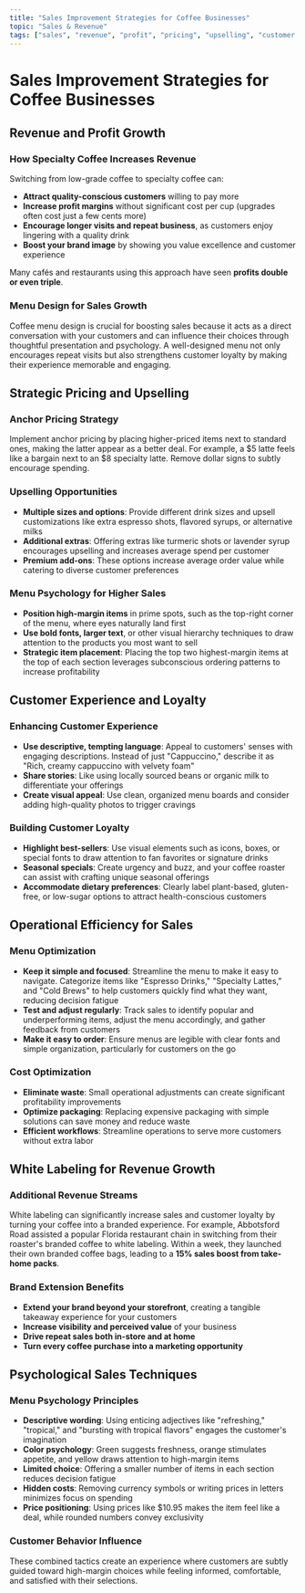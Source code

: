 ```yaml
---
title: "Sales Improvement Strategies for Coffee Businesses"
topic: "Sales & Revenue"
tags: ["sales", "revenue", "profit", "pricing", "upselling", "customer experience", "menu psychology", "profitability"]
---
```


# Sales Improvement Strategies for Coffee Businesses

## Revenue and Profit Growth

### How Specialty Coffee Increases Revenue
Switching from low-grade coffee to specialty coffee can:
- **Attract quality-conscious customers** willing to pay more
- **Increase profit margins** without significant cost per cup (upgrades often cost just a few cents more)
- **Encourage longer visits and repeat business**, as customers enjoy lingering with a quality drink
- **Boost your brand image** by showing you value excellence and customer experience

Many cafés and restaurants using this approach have seen **profits double or even triple**.

### Menu Design for Sales Growth
Coffee menu design is crucial for boosting sales because it acts as a direct conversation with your customers and can influence their choices through thoughtful presentation and psychology. A well-designed menu not only encourages repeat visits but also strengthens customer loyalty by making their experience memorable and engaging.

## Strategic Pricing and Upselling

### Anchor Pricing Strategy
Implement anchor pricing by placing higher-priced items next to standard ones, making the latter appear as a better deal. For example, a $5 latte feels like a bargain next to an $8 specialty latte. Remove dollar signs to subtly encourage spending.

### Upselling Opportunities
- **Multiple sizes and options**: Provide different drink sizes and upsell customizations like extra espresso shots, flavored syrups, or alternative milks
- **Additional extras**: Offering extras like turmeric shots or lavender syrup encourages upselling and increases average spend per customer
- **Premium add-ons**: These options increase average order value while catering to diverse customer preferences

### Menu Psychology for Higher Sales
- **Position high-margin items** in prime spots, such as the top-right corner of the menu, where eyes naturally land first
- **Use bold fonts, larger text**, or other visual hierarchy techniques to draw attention to the products you most want to sell
- **Strategic item placement**: Placing the top two highest-margin items at the top of each section leverages subconscious ordering patterns to increase profitability

## Customer Experience and Loyalty

### Enhancing Customer Experience
- **Use descriptive, tempting language**: Appeal to customers' senses with engaging descriptions. Instead of just "Cappuccino," describe it as "Rich, creamy cappuccino with velvety foam"
- **Share stories**: Like using locally sourced beans or organic milk to differentiate your offerings
- **Create visual appeal**: Use clean, organized menu boards and consider adding high-quality photos to trigger cravings

### Building Customer Loyalty
- **Highlight best-sellers**: Use visual elements such as icons, boxes, or special fonts to draw attention to fan favorites or signature drinks
- **Seasonal specials**: Create urgency and buzz, and your coffee roaster can assist with crafting unique seasonal offerings
- **Accommodate dietary preferences**: Clearly label plant-based, gluten-free, or low-sugar options to attract health-conscious customers

## Operational Efficiency for Sales

### Menu Optimization
- **Keep it simple and focused**: Streamline the menu to make it easy to navigate. Categorize items like "Espresso Drinks," "Specialty Lattes," and "Cold Brews" to help customers quickly find what they want, reducing decision fatigue
- **Test and adjust regularly**: Track sales to identify popular and underperforming items, adjust the menu accordingly, and gather feedback from customers
- **Make it easy to order**: Ensure menus are legible with clear fonts and simple organization, particularly for customers on the go

### Cost Optimization
- **Eliminate waste**: Small operational adjustments can create significant profitability improvements
- **Optimize packaging**: Replacing expensive packaging with simple solutions can save money and reduce waste
- **Efficient workflows**: Streamline operations to serve more customers without extra labor

## White Labeling for Revenue Growth

### Additional Revenue Streams
White labeling can significantly increase sales and customer loyalty by turning your coffee into a branded experience. For example, Abbotsford Road assisted a popular Florida restaurant chain in switching from their roaster's branded coffee to white labeling. Within a week, they launched their own branded coffee bags, leading to a **15% sales boost from take-home packs**.

### Brand Extension Benefits
- **Extend your brand beyond your storefront**, creating a tangible takeaway experience for your customers
- **Increase visibility and perceived value** of your business
- **Drive repeat sales both in-store and at home**
- **Turn every coffee purchase into a marketing opportunity**

## Psychological Sales Techniques

### Menu Psychology Principles
- **Descriptive wording**: Using enticing adjectives like "refreshing," "tropical," and "bursting with tropical flavors" engages the customer's imagination
- **Color psychology**: Green suggests freshness, orange stimulates appetite, and yellow draws attention to high-margin items
- **Limited choice**: Offering a smaller number of items in each section reduces decision fatigue
- **Hidden costs**: Removing currency symbols or writing prices in letters minimizes focus on spending
- **Price positioning**: Using prices like $10.95 makes the item feel like a deal, while rounded numbers convey exclusivity

### Customer Behavior Influence
These combined tactics create an experience where customers are subtly guided toward high-margin choices while feeling informed, comfortable, and satisfied with their selections.
